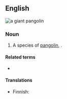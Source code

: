 ==English==
[[File:Manis gigantea 01 by Line1.JPG|thumb|a '''giant pangolin''']]
{{wikipedia|giant pangolin}}

===Noun===
{{en-noun}}

# A species of [[pangolin]], {{taxlink|Manis gigantea|species|noshow=1}}.

====Related terms====
* {{l|en|pangolin}}

====Translations====
{{trans-top|species}}
* Finnish: {{t|fi|jättiläismuurahaiskäpy}}
{{trans-mid}}
{{trans-bottom}}